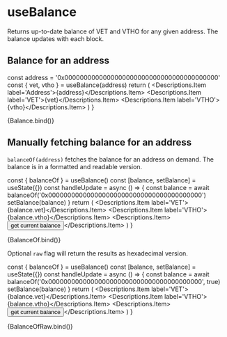 
# useBalance

<Meta title="Hooks/useBalance" />

Returns up-to-date balance of VET and VTHO for any given address. The balance updates with each block.

## Balance for an address

  const address = '0x0000000000000000000000000000000000000000'
  const { vet, vtho } = useBalance(address)
  return (
    <Descriptions bordered column={1}>
      <Descriptions.Item label='Address'>{address}</Descriptions.Item>
      <Descriptions.Item label='VET'>{vet}</Descriptions.Item>
      <Descriptions.Item label='VTHO'>{vtho}</Descriptions.Item>
    </Descriptions>
  )
}

<Canvas withSource="open">
  <Story name="balance">
    {Balance.bind()}
  </Story>
</Canvas>

## Manually fetching balance for an address

`balanceOf(address)` fetches the balance for an address on demand. The balance is in a formatted and readable version.

  const { balanceOf } = useBalance()
  const [balance, setBalance] = useState({})
  const handleUpdate = async () => {
    const balance = await balanceOf('0x0000000000000000000000000000000000000000')
    setBalance(balance)
  }
  return (
    <Descriptions bordered column={1}>
      <Descriptions.Item label='VET'>{balance.vet}</Descriptions.Item>
      <Descriptions.Item label='VTHO'>{balance.vtho}</Descriptions.Item>
      <Descriptions.Item><Button block onClick={handleUpdate}>get current balance</Button></Descriptions.Item>
    </Descriptions>
  )
}

<Canvas withSource="open">
  <Story name="balanceOf(address)">
    {BalanceOf.bind()}
  </Story>
</Canvas>

Optional `raw` flag will return the results as hexadecimal version.

  const { balanceOf } = useBalance()
  const [balance, setBalance] = useState({})
  const handleUpdate = async () => {
    const balance = await balanceOf('0x0000000000000000000000000000000000000000', true)
    setBalance(balance)
  }
  return (
    <Descriptions bordered column={1}>
      <Descriptions.Item label='VET'>{balance.vet}</Descriptions.Item>
      <Descriptions.Item label='VTHO'>{balance.vtho}</Descriptions.Item>
      <Descriptions.Item><Button block onClick={handleUpdate}>get current balance</Button></Descriptions.Item>
    </Descriptions>
  )
}

<Canvas withSource="open">
  <Story name="balanceOf(address, raw)">
    {BalanceOfRaw.bind()}
  </Story>
</Canvas>
